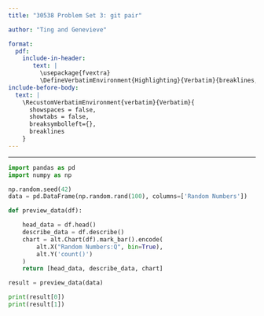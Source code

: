 ```yaml
---
title: "30538 Problem Set 3: git pair"

author: "Ting and Genevieve"

format: 
  pdf:
    include-in-header: 
       text: |
         \usepackage{fvextra}
         \DefineVerbatimEnvironment{Highlighting}{Verbatim}{breaklines,commandchars=\\\{\}}
include-before-body:
  text: |
    \RecustomVerbatimEnvironment{verbatim}{Verbatim}{
      showspaces = false,
      showtabs = false,
      breaksymbolleft={},
      breaklines
    }
---
```

---

```python
import pandas as pd
import numpy as np

np.random.seed(42)
data = pd.DataFrame(np.random.rand(100), columns=['Random Numbers'])

def preview_data(df):

    head_data = df.head()  
    describe_data = df.describe() 
    chart = alt.Chart(df).mark_bar().encode(
        alt.X("Random Numbers:Q", bin=True),  
        alt.Y('count()') 
    )
    return [head_data, describe_data, chart]  

result = preview_data(data)

print(result[0])  
print(result[1])
```